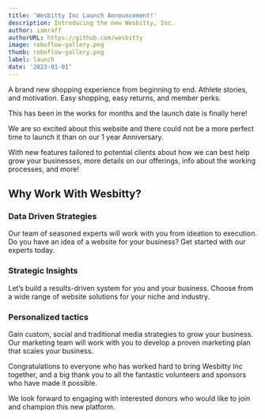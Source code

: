 ```yaml
---
title: 'Wesbitty Inc Launch Announcement!'
description: Introducing the new Wesbitty, Inc.
author: iamraff
authorURL: https://github.com/wesbitty
image: roboflow-gallery.png
thumb: roboflow-gallery.png
label: launch
date: '2023-01-01'
---
```


A brand new shopping experience from beginning to end. Athlete stories, and motivation. Easy shopping, easy returns, and member perks.

This has been in the works for months and the launch date is finally here!

We are so excited about this website and there could not be a more perfect time to launch it than on our 1 year Anniversary.

With new features tailored to potential clients about how we can best help grow your businesses, more details on our offerings, info about the working processes, and more!

## Why Work With Wesbitty?

### Data Driven Strategies

Our team of seasoned experts will work with you from ideation to execution. Do you have an idea of a website for your business? Get started with our experts today.

### Strategic Insights

Let’s build a results-driven system for you and your business. Choose from a wide range of website solutions for your niche and industry.

### Personalized tactics

Gain custom, social and traditional media strategies to grow your business. Our marketing team will work with you to develop a proven marketing plan that scales your business.

Congratulations to everyone who has worked hard to bring Wesbitty Inc together, and a big thank you to all the fantastic volunteers and sponsors who have made it possible.

We look forward to engaging with interested donors who would like to join and champion this new platform.
